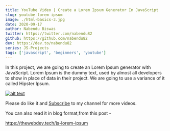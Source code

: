 ```yaml
---
title: YouTube Video | Create a Lorem Ipsum Generator In JavaScript
slug: youtube-lorem-ipsum
image: ./html-basics-3.jpg
date: 2020-09-17
author: Nabendu Biswas
twitter: https://twitter.com/nabendu82
github: https://github.com/nabendu82
dev: https://dev.to/nabendu82
series: JS-Projects
tags: ['javascript', 'beginners', 'youtube']
---
```


In this project, we are going to create an Lorem Ipsum generator with JavaScript. Lorem Ipsum is the dummy text, used by almost all developers to show in place of data in their project. We are going to use a variance of it called Hipster Ipsum.

<div className={styles.image__small}>

[![alt text](https://res.cloudinary.com/dxkxvfo2o/image/upload/v1600433913/lorem_bh3zlu.png)](https://www.youtube.com/watch?v=FxGoTtoFvfs "Lorem Ipsum")

</div>

Please do like it and [Subscribe](https://www.youtube.com/channel/UCRf7mazcufqZxd2pR3oQJuQ?sub_confirmation=1) to my channel for more videos.

You can also read it in blog format,from this post -

https://thewebdev.tech/js-lorem-ipsum

